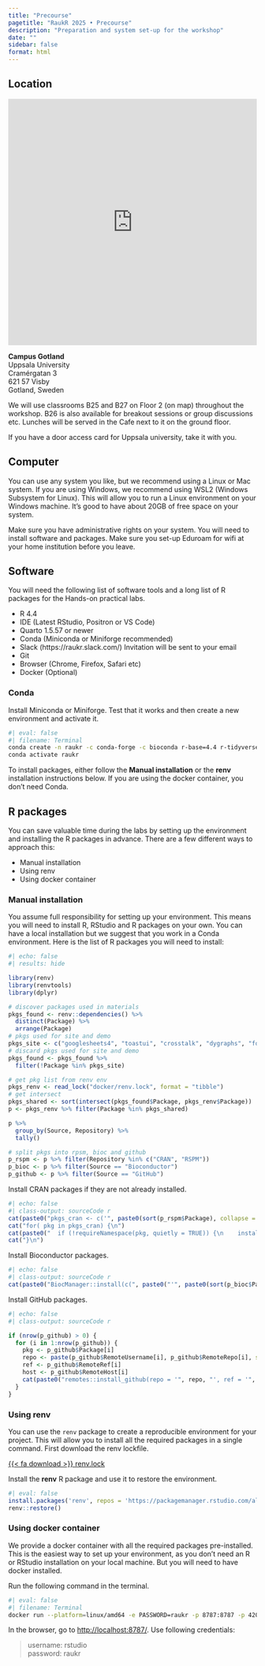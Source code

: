 ```yaml
---
title: "Precourse"
pagetitle: "RaukR 2025 • Precourse"
description: "Preparation and system set-up for the workshop"
date: ""
sidebar: false
format: html
---
```


## Location

<iframe width="100%" height="500px" frameBorder="0" scrolling="no" marginHeight="0" marginWidth="0" src="https://use.mazemap.com/embed.html#v=1&amp;campusid=100&amp;zlevel=2&amp;center=18.288745,57.639640&amp;zoom=19.8&amp;sharepoitype=poi&amp;sharepoi=293352&amp;utm_medium=iframe" allow="geolocation" title="Campus Gotland"></iframe>

**Campus Gotland**  
Uppsala University  
Cramérgatan 3  
621 57 Visby  
Gotland, Sweden  

We will use classrooms B25 and B27 on Floor 2 (on map) throughout the workshop. B26 is also available for breakout sessions or group discussions etc. Lunches will be served in the Cafe next to it on the ground floor.

::: {.callout-tip}
If you have a door access card for Uppsala university, take it with you.
:::

## Computer

You can use any system you like, but we recommend using a Linux or Mac system. If you are using Windows, we recommend using WSL2 (Windows Subsystem for Linux). This will allow you to run a Linux environment on your Windows machine. It's good to have about 20GB of free space on your system.

::: {.callout-warning}
Make sure you have administrative rights on your system. You will need to install software and packages. Make sure you set-up Eduroam for wifi at your home institution before you leave.
:::

## Software

You will need the following list of software tools and a long list of R packages for the Hands-on practical labs.

- R 4.4
- IDE (Latest RStudio, Positron or VS Code)
- Quarto 1.5.57 or newer
- Conda (Miniconda or Miniforge recommended)
- Slack (https://raukr.slack.com/) Invitation will be sent to your email
- Git
- Browser (Chrome, Firefox, Safari etc)
- Docker (Optional)

### Conda

Install Miniconda or Miniforge. Test that it works and then create a new environment and activate it.

```sh
#| eval: false
#| filename: Terminal
conda create -n raukr -c conda-forge -c bioconda r-base=4.4 r-tidyverse r-essentials r-svglite quarto freetype libpng libxml2 pkg-config zlib xz bioconda::htslib
conda activate raukr
```

To install packages, either follow the **Manual installation** or the **renv** installation instructions below. If you are using the docker container, you don't need Conda.

## R packages

You can save valuable time during the labs by setting up the environment and installing the R packages in advance. There are a few different ways to approach this:

- Manual installation
- Using renv
- Using docker container

### Manual installation

You assume full responsibility for setting up your environment. This means you will need to install R, RStudio and R packages on your own. You can have a local installation but we suggest that you work in a Conda environment. Here is the list of R packages you will need to install:

```r
#| echo: false
#| results: hide

library(renv)
library(renvtools)
library(dplyr)

# discover packages used in materials
pkgs_found <- renv::dependencies() %>%
  distinct(Package) %>%
  arrange(Package)
# pkgs used for site and demo
pkgs_site <- c("googlesheets4", "toastui", "crosstalk", "dygraphs", "formattable", "highcharter", "networkD3", "reactable", "leaflet", "htmlTable", "renvtools")
# discard pkgs used for site and demo
pkgs_found <- pkgs_found %>%
  filter(!Package %in% pkgs_site)

# get pkg list from renv env
pkgs_renv <- read_lock("docker/renv.lock", format = "tibble")
# get intersect
pkgs_shared <- sort(intersect(pkgs_found$Package, pkgs_renv$Package))
p <- pkgs_renv %>% filter(Package %in% pkgs_shared)

p %>%
  group_by(Source, Repository) %>%
  tally()

# split pkgs into rpsm, bioc and github
p_rspm <- p %>% filter(Repository %in% c("CRAN", "RSPM"))
p_bioc <- p %>% filter(Source == "Bioconductor")
p_github <- p %>% filter(Source == "GitHub")
```

Install CRAN packages if they are not already installed.

```r
#| echo: false
#| class-output: sourceCode r
cat(paste0("pkgs_cran <- c('", paste0(sort(p_rspm$Package), collapse = "', '"), "')\n\n"))
cat("for( pkg in pkgs_cran) {\n")
cat(paste0("  if (!requireNamespace(pkg, quietly = TRUE)) {\n    install.packages(pkg, repos = 'https://packagemanager.rstudio.com/all/latest', verbose = TRUE)\n  }\n"))
cat("}\n")
```

Install Bioconductor packages.

```r
#| echo: false
#| class-output: sourceCode r
cat(paste0("BiocManager::install(c(", paste0("'", paste0(sort(p_bioc$Package), collapse = "','"), "'"), "), update = TRUE, ask = FALSE)"))
```

Install GitHub packages.

```r
#| echo: false
#| class-output: sourceCode r

if (nrow(p_github) > 0) {
  for (i in 1:nrow(p_github)) {
    pkg <- p_github$Package[i]
    repo <- paste(p_github$RemoteUsername[i], p_github$RemoteRepo[i], sep = "/")
    ref <- p_github$RemoteRef[i]
    host <- p_github$RemoteHost[i]
    cat(paste0("remotes::install_github(repo = '", repo, "', ref = '", ref, "', host = '", host, "')\n"))
  }
}
```

### Using renv

You can use the `renv` package to create a reproducible environment for your project. This will allow you to install all the required packages in a single command. First download the renv lockfile.

<a class="btn btn-primary btn-sm" href="https://raw.githubusercontent.com/NBISweden/raukr-2025/refs/heads/main/docker/renv.lock" role="button" target="_blank">{{< fa download >}} renv.lock</a>

Install the **renv** R package and use it to restore the environment.

```r
#| eval: false
install.packages('renv', repos = 'https://packagemanager.rstudio.com/all/latest', verbose = TRUE)
renv::restore()
```

### Using docker container

We provide a docker container with all the required packages pre-installed. This is the easiest way to set up your environment, as you don't need an R or RStudio installation on your local machine. But you will need to have docker installed. 

Run the following command in the terminal.

```sh
#| eval: false
#| filename: Terminal
docker run --platform=linux/amd64 -e PASSWORD=raukr -p 8787:8787 -p 4200:4200 -v ${PWD}:/home/rstudio/work ghcr.io/nbisweden/workshop-raukr:latest
```

In the browser, go to [http://localhost:8787/](http://localhost:8787/). Use following credentials:

> username: rstudio  
> password: raukr
